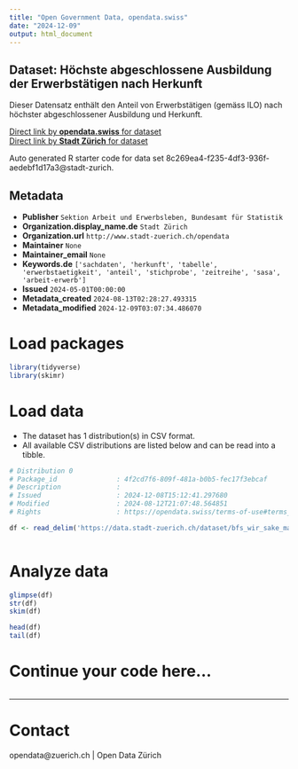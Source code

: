 ```yaml
---
title: "Open Government Data, opendata.swiss"
date: "2024-12-09"
output: html_document
---
```


## Dataset: Höchste abgeschlossene Ausbildung der Erwerbstätigen nach Herkunft

Dieser Datensatz enthält den Anteil von Erwerbstätigen (gemäss ILO)  nach höchster abgeschlossener Ausbildung und Herkunft.


[Direct link by **opendata.swiss** for dataset](https://opendata.swiss/de/dataset/hochste-abgeschlossene-ausbildung-der-erwerbstatigen-nach-herkunft1)<br>
[Direct link by **Stadt Zürich** for dataset](https://data.stadt-zuerich.ch/dataset/bfs_wir_sake_maxedu_erwtge_herkunft_od5044)

Auto generated R starter code for data set 8c269ea4-f235-4df3-936f-aedebf1d17a3@stadt-zurich.

## Metadata

- **Publisher** `Sektion Arbeit und Erwerbsleben, Bundesamt für Statistik`
- **Organization.display_name.de** `Stadt Zürich`
- **Organization.url** `http://www.stadt-zuerich.ch/opendata`
- **Maintainer** `None`
- **Maintainer_email** `None`
- **Keywords.de** `['sachdaten', 'herkunft', 'tabelle', 'erwerbstaetigkeit', 'anteil', 'stichprobe', 'zeitreihe', 'sasa', 'arbeit-erwerb']`
- **Issued** `2024-05-01T00:00:00`
- **Metadata_created** `2024-08-13T02:28:27.493315`
- **Metadata_modified** `2024-12-09T03:07:34.486070`


# Load packages

```r

library(tidyverse)
library(skimr)

```

# Load data

-   The dataset has 1 distribution(s) in CSV format.
-   All available CSV distributions are listed below and can be read into a tibble.

```r

# Distribution 0
# Package_id               : 4f2cd7f6-809f-481a-b0b5-fec17f3ebcaf
# Description              : 
# Issued                   : 2024-12-08T15:12:41.297680
# Modified                 : 2024-08-12T21:07:48.564851
# Rights                   : https://opendata.swiss/terms-of-use#terms_open

df <- read_delim('https://data.stadt-zuerich.ch/dataset/bfs_wir_sake_maxedu_erwtge_herkunft_od5044/download/WIR504OD5044.csv')



```

# Analyze data

```r

glimpse(df)
str(df)
skim(df)

head(df)
tail(df)

```

# Continue your code here...

```r

```

------------------------------------------------------------------------

# Contact

opendata@zuerich.ch | Open Data Zürich

